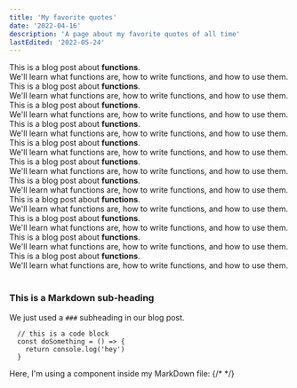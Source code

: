```yaml
---
title: 'My favorite quotes'
date: '2022-04-16'
description: 'A page about my favorite quotes of all time'
lastEdited: '2022-05-24'
---
```


<div>
  This is a blog post about <strong>functions</strong>. <br />
  We'll learn what functions are, how to write functions, and how to use them.
</div>
<div>
  This is a blog post about <strong>functions</strong>. <br />
  We'll learn what functions are, how to write functions, and how to use them.
</div>
<div>
  This is a blog post about <strong>functions</strong>. <br />
  We'll learn what functions are, how to write functions, and how to use them.
</div>
<div>
  This is a blog post about <strong>functions</strong>. <br />
  We'll learn what functions are, how to write functions, and how to use them.
</div>
<div>
  This is a blog post about <strong>functions</strong>. <br />
  We'll learn what functions are, how to write functions, and how to use them.
</div>
<div>
  This is a blog post about <strong>functions</strong>. <br />
  We'll learn what functions are, how to write functions, and how to use them.
</div>
<div>
  This is a blog post about <strong>functions</strong>. <br />
  We'll learn what functions are, how to write functions, and how to use them.
</div>
<div>
  This is a blog post about <strong>functions</strong>. <br />
  We'll learn what functions are, how to write functions, and how to use them.
</div>
<div>
  This is a blog post about <strong>functions</strong>. <br />
  We'll learn what functions are, how to write functions, and how to use them.
</div>
<div>
  This is a blog post about <strong>functions</strong>. <br />
  We'll learn what functions are, how to write functions, and how to use them.
</div>
<div>
  This is a blog post about <strong>functions</strong>. <br />
  We'll learn what functions are, how to write functions, and how to use them.
</div>

<br />

### This is a Markdown sub-heading

We just used a `###` subheading in our blog post.

```
  // this is a code block
  const doSomething = () => {
    return console.log('hey')
  }
```

<div>
  Here, I'm using a component inside my MarkDown file:
  {/* <LinksContainer /> */}
</div>
